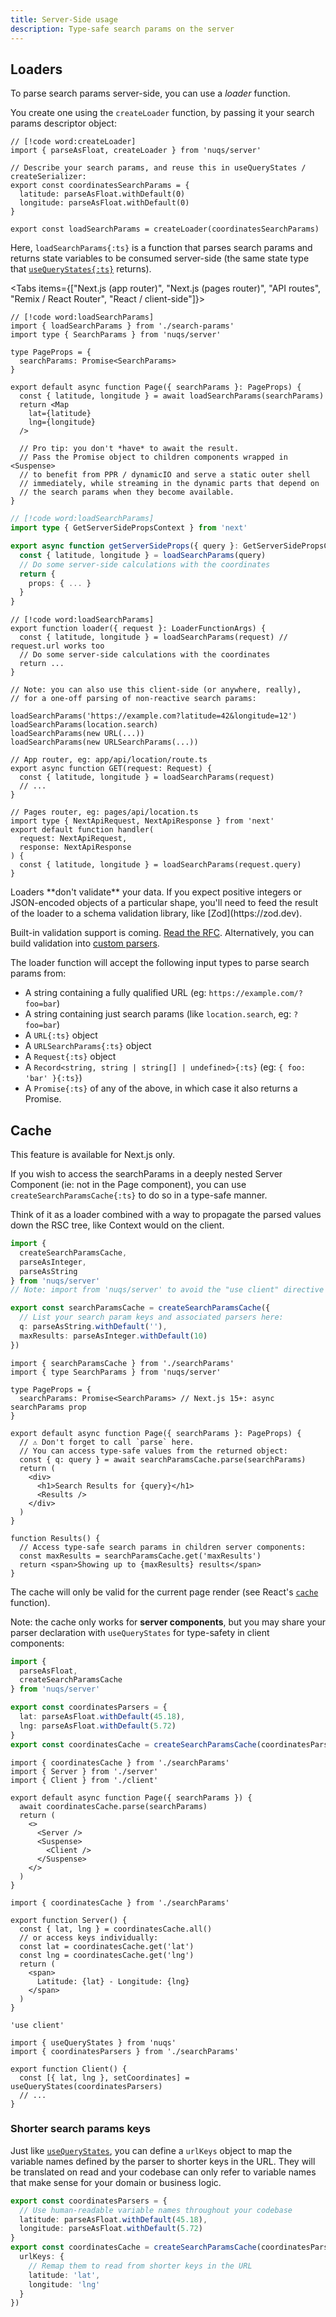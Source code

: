 ```yaml
---
title: Server-Side usage
description: Type-safe search params on the server
---
```


## Loaders

To parse search params server-side, you can use a _loader_ function.

You create one using the `createLoader` function, by passing it your search params
descriptor object:

```tsx title="searchParams.tsx"
// [!code word:createLoader]
import { parseAsFloat, createLoader } from 'nuqs/server'

// Describe your search params, and reuse this in useQueryStates / createSerializer:
export const coordinatesSearchParams = {
  latitude: parseAsFloat.withDefault(0)
  longitude: parseAsFloat.withDefault(0)
}

export const loadSearchParams = createLoader(coordinatesSearchParams)
```

Here, `loadSearchParams{:ts}` is a function that parses search params and returns
state variables to be consumed server-side (the same state type that [`useQueryStates{:ts}`](/docs/batching) returns).

<Tabs items={["Next.js (app router)", "Next.js (pages router)", "API routes", "Remix / React Router", "React / client-side"]}>

```tsx tab="Next.js (app router)" title="app/page.tsx"
// [!code word:loadSearchParams]
import { loadSearchParams } from './search-params'
import type { SearchParams } from 'nuqs/server'

type PageProps = {
  searchParams: Promise<SearchParams>
}

export default async function Page({ searchParams }: PageProps) {
  const { latitude, longitude } = await loadSearchParams(searchParams)
  return <Map
    lat={latitude}
    lng={longitude}
  />

  // Pro tip: you don't *have* to await the result.
  // Pass the Promise object to children components wrapped in <Suspense>
  // to benefit from PPR / dynamicIO and serve a static outer shell
  // immediately, while streaming in the dynamic parts that depend on
  // the search params when they become available.
}
```

```ts tab="Next.js (pages router)" title="pages/index.tsx"
// [!code word:loadSearchParams]
import type { GetServerSidePropsContext } from 'next'

export async function getServerSideProps({ query }: GetServerSidePropsContext) {
  const { latitude, longitude } = loadSearchParams(query)
  // Do some server-side calculations with the coordinates
  return {
    props: { ... }
  }
}
```

```tsx tab="Remix / React Router" title="app/routes/_index.tsx"
// [!code word:loadSearchParams]
export function loader({ request }: LoaderFunctionArgs) {
  const { latitude, longitude } = loadSearchParams(request) // request.url works too
  // Do some server-side calculations with the coordinates
  return ...
}
```

```tsx tab="React / client-side"
// Note: you can also use this client-side (or anywhere, really),
// for a one-off parsing of non-reactive search params:

loadSearchParams('https://example.com?latitude=42&longitude=12')
loadSearchParams(location.search)
loadSearchParams(new URL(...))
loadSearchParams(new URLSearchParams(...))
```

```tsx tab="API routes"
// App router, eg: app/api/location/route.ts
export async function GET(request: Request) {
  const { latitude, longitude } = loadSearchParams(request)
  // ...
}

// Pages router, eg: pages/api/location.ts
import type { NextApiRequest, NextApiResponse } from 'next'
export default function handler(
  request: NextApiRequest,
  response: NextApiResponse
) {
  const { latitude, longitude } = loadSearchParams(request.query)
}
```

</Tabs>

<Callout type="warn" title="Note">
  Loaders **don't validate** your data. If you expect positive integers
  or JSON-encoded objects of a particular shape, you'll need to feed the result
  of the loader to a schema validation library, like [Zod](https://zod.dev).

  Built-in validation support is coming. [Read the RFC](https://github.com/47ng/nuqs/discussions/446).
  Alternatively, you can build validation into [custom parsers](/docs/parsers/making-your-own).
</Callout>

The loader function will accept the following input types to parse search params from:
- A string containing a fully qualified URL (eg: `https://example.com/?foo=bar`)
- A string containing just search params (like `location.search`, eg: `?foo=bar`)
- A `URL{:ts}` object
- A `URLSearchParams{:ts}` object
- A `Request{:ts}` object
- A `Record<string, string | string[] | undefined>{:ts}` (eg: `{ foo: 'bar' }{:ts}`)
- A `Promise{:ts}` of any of the above, in which case it also returns a Promise.

## Cache

<Callout>
  This feature is available for Next.js only.
</Callout>

If you wish to access the searchParams in a deeply nested Server Component
(ie: not in the Page component), you can use `createSearchParamsCache{:ts}`
to do so in a type-safe manner.

Think of it as a loader combined with a way to propagate the parsed values down
the RSC tree, like Context would on the client.

```ts title="searchParams.ts"
import {
  createSearchParamsCache,
  parseAsInteger,
  parseAsString
} from 'nuqs/server'
// Note: import from 'nuqs/server' to avoid the "use client" directive

export const searchParamsCache = createSearchParamsCache({
  // List your search param keys and associated parsers here:
  q: parseAsString.withDefault(''),
  maxResults: parseAsInteger.withDefault(10)
})
```

```tsx title="page.tsx"
import { searchParamsCache } from './searchParams'
import { type SearchParams } from 'nuqs/server'

type PageProps = {
  searchParams: Promise<SearchParams> // Next.js 15+: async searchParams prop
}

export default async function Page({ searchParams }: PageProps) {
  // ⚠️ Don't forget to call `parse` here.
  // You can access type-safe values from the returned object:
  const { q: query } = await searchParamsCache.parse(searchParams)
  return (
    <div>
      <h1>Search Results for {query}</h1>
      <Results />
    </div>
  )
}

function Results() {
  // Access type-safe search params in children server components:
  const maxResults = searchParamsCache.get('maxResults')
  return <span>Showing up to {maxResults} results</span>
}
```

The cache will only be valid for the current page render
(see React's [`cache`](https://react.dev/reference/react/cache) function).

Note: the cache only works for **server components**, but you may share your
parser declaration with `useQueryStates` for type-safety in client components:

```ts title="searchParams.ts"
import {
  parseAsFloat,
  createSearchParamsCache
} from 'nuqs/server'

export const coordinatesParsers = {
  lat: parseAsFloat.withDefault(45.18),
  lng: parseAsFloat.withDefault(5.72)
}
export const coordinatesCache = createSearchParamsCache(coordinatesParsers)

```

```tsx title="page.tsx"
import { coordinatesCache } from './searchParams'
import { Server } from './server'
import { Client } from './client'

export default async function Page({ searchParams }) {
  await coordinatesCache.parse(searchParams)
  return (
    <>
      <Server />
      <Suspense>
        <Client />
      </Suspense>
    </>
  )
}

```

```tsx title="server.tsx"
import { coordinatesCache } from './searchParams'

export function Server() {
  const { lat, lng } = coordinatesCache.all()
  // or access keys individually:
  const lat = coordinatesCache.get('lat')
  const lng = coordinatesCache.get('lng')
  return (
    <span>
      Latitude: {lat} - Longitude: {lng}
    </span>
  )
}

```

```tsx title="client.tsx"
'use client'

import { useQueryStates } from 'nuqs'
import { coordinatesParsers } from './searchParams'

export function Client() {
  const [{ lat, lng }, setCoordinates] = useQueryStates(coordinatesParsers)
  // ...
}
```

### Shorter search params keys

Just like [`useQueryStates`](./batching#shorter-search-params-keys), you can
define a `urlKeys` object to map the variable names defined by the parser to
shorter keys in the URL. They will be translated on read and your codebase
can only refer to variable names that make sense for your domain or business logic.

```ts title="searchParams.ts"
export const coordinatesParsers = {
  // Use human-readable variable names throughout your codebase
  latitude: parseAsFloat.withDefault(45.18),
  longitude: parseAsFloat.withDefault(5.72)
}
export const coordinatesCache = createSearchParamsCache(coordinatesParsers, {
  urlKeys: {
    // Remap them to read from shorter keys in the URL
    latitude: 'lat',
    longitude: 'lng'
  }
})
```
